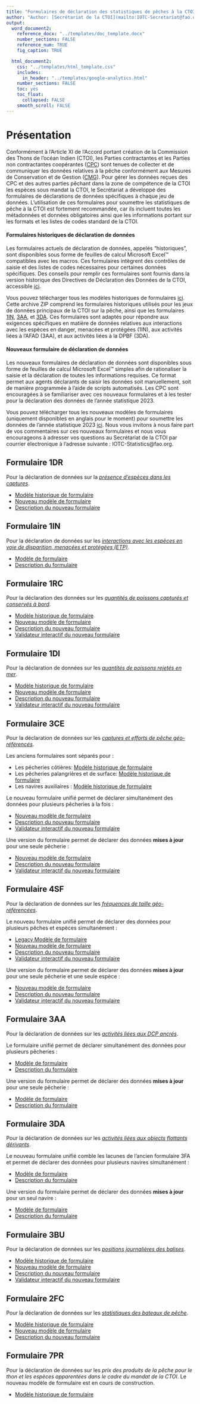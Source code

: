```yaml
---
title: "Formulaires de déclaration des statistiques de pêches à la CTOI"
author: "Author: [Secrétariat de la CTOI](mailto:IOTC-Secretariat@fao.org)" 
output:
  word_document2:
    reference_docx: "../templates/doc_template.docx"
    number_sections: FALSE
    reference_num: TRUE
    fig_caption: TRUE

  html_document2:
    css: "../templates/html_template.css"
    includes: 
      in_header: "../templates/google-analytics.html"
    number_sections: FALSE
    toc: yes
    toc_float:
      collapsed: FALSE
    smooth_scroll: FALSE
---
```


# Présentation

Conformément à l'Article XI de l'Accord portant création de la Commission des Thons de l'océan Indien (CTOI), les Parties contractantes et les Parties non contractantes coopérantes ([CPC](https://iotc.org/sites/default/files/documents/2012/5/25/Accord%20CTOI.pdf)) sont tenues de collecter et de communiquer les données relatives à la pêche conformément aux Mesures de Conservation et de Gestion ([CMG](https://iotc.org/fr/mcgs)). Pour gérer les données reçues des CPC et des autres parties pêchant dans la zone de compétence de la CTOI les espèces sous mandat la CTOI, le Secrétariat a développé des formulaires de déclarations de données spécifiques à chaque jeu de données. L'utilisation de ces formulaires pour soumettre les statistiques de pêche à la CTOI est fortement recommandée, car ils incluent toutes les métadonnées et données obligatoires ainsi que les informations portant sur les formats et les listes de codes standard de la CTOI.

#### Formulaires historiques de déclaration de données 

Les formulaires actuels de déclaration de données, appelés "historiques", sont disponibles sous forme de feuilles de calcul Microsoft Excel™ compatibles avec les macros. Ces formulaires intègrent des contrôles de saisie et des listes de codes nécessaires pour certaines données spécifiques. Des conseils pour remplir ces formulaires sont fournis dans la version historique des Directives de Déclaration des Données de la CTOI, accessible [ici](./legacy/IOTC_Data_Reporting_Guidelines_2014.pdf).

Vous pouvez télécharger tous les modèles historiques de formulaires [ici](../forms/legacy/IOTC-forms-current.zip). Cette archive ZIP comprend les formulaires historiques utilisés pour les jeux de données principaux de la CTOI sur la pêche, ainsi que les formulaires [1IN](#1IN), [3AA](#3AA), et [3DA](#3DA). Ces formulaires sont adaptés pour répondre aux exigences spécifiques en matière de données relatives aux interactions avec les espèces en danger, menacées et protégées (1IN), aux activités liées à l'AFAD (3AA), et aux activités liées à la DPBF (3DA).

#### Nouveaux formulaire de déclaration de données

Les nouveaux formulaires de déclaration de données sont disponibles sous forme de feuilles de calcul Microsoft Excel™ simples afin de rationaliser la saisie et la déclaration de toutes les informations requises. Ce format permet aux agents déclarants de saisir les données soit manuellement, soit de manière programmée à l'aide de scripts automatisés. Les CPC sont encouragées à se familiariser avec ces nouveaux formulaires et à les tester pour la déclaration des données de l'année statistique 2023.

Vous pouvez télécharger tous les nouveaux modèles de formulaires (uniquement disponibles en anglais pour le moment) pour soumettre les données de l'année statistique 2023 [ici](../forms/IOTC-forms-new.zip). Nous vous invitons à nous faire part de vos commentaires sur ces nouveaux formulaires et nous vous encourageons à adresser vos questions au Secrétariat de la CTOI par courrier électronique à l'adresse suivante : IOTC-Statistics@fao.org.

## Formulaire 1DR {#1DR}

Pour la déclaration de données sur la [_présence d’espèces dans les captures_](https://data.iotc.org/reference/latest/guidelines/index_fr.html#Pr%C3%A9sence_d%E2%80%99esp%C3%A8ces_dans_les_captures).

+ [Modèle historique de formulaire](./legacy/Form-1DR-legacy.xlsx)
+ [Nouveau modèle de formulaire](./Form-1DR.xlsx)
+ [Description du nouveau formulaire](./Form_1DR.html)

## Formulaire 1IN {#1IN}

Pour la déclaration de données sur les [_interactions avec les espèces en voie de disparition, menacées et protégées (ETP)_](https://data.iotc.org/reference/latest/guidelines/#Interactions_with_Endangered,_Threatened_and_Protected_species).

+ [Modèle de formulaire](./Form-1IN.xlsx)
+ [Description du formulaire](./Form_1IN.html)

## Formulaire 1RC {#1RC}

Pour la déclaration des données sur les [_quantités de poissons capturés et conservés à bord_](https://data.iotc.org/reference/latest/guidelines/index_fr.html#Interactions_avec_les_esp%C3%A8ces_en_voie_de_disparition,_menac%C3%A9es_et_prot%C3%A9g%C3%A9es).

+ [Modèle historique de formulaire](./legacy/Form-1RC-legacy.xlsm)
+ [Nouveau modèle de formulaire](./Form-1RC.xlsx)
+ [Description du nouveau formulaire](./Form_1RC.html)
+ [Validateur interactif du nouveau formulaire](https://data.iotc.org/validators/ui/1RC/)

## Formulaire 1DI {#1DI}

Pour la déclaration de données sur les [_quantités de poissons rejetés en mer_](https://data.iotc.org/reference/latest/guidelines/index_fr.html#Quantit%C3%A9s_de_poissons_rejet%C3%A9s_en_mer).

+ [Modèle historique de formulaire](./legacy/Form-1DI-legacy.xlsm)
+ [Nouveau modèle de formulaire](./Form-1DI.xlsx)
+ [Description du nouveau formulaire](./Form_1DI.html)
+ [Validateur interactif du nouveau formulaire](https://data.iotc.org/validators/ui/1DI/)

## Formulaire 3CE {#3CE}

Pour la déclaration de données sur les [_captures et efforts de pêche géo-référencés_](https://data.iotc.org/reference/latest/guidelines/index_fr.html#Captures_et_efforts_de_p%C3%AAche_g%C3%A9o-r%C3%A9f%C3%A9renc%C3%A9s).

Les anciens formulaires sont séparés pour :

+ Les pêcheries côtières: [Modèle historique de formulaire](./legacy/Form-3AR-legacy.xlsm)
+ Les pêcheries palangrières et de surface: [Modèle historique de formulaire](./legacy/Form-3CE-legacy.xlsm)
+ Les navires auxiliaires : [Modèle historique de formulaire](./legacy/Form-3SU-legacy.xlsm)

Le nouveau formulaire unifié permet de déclarer simultanément des données pour plusieurs pêcheries à la fois :

+ [Nouveau modèle de formulaire](./Form-3CE.xlsx)
+ [Description du nouveau formulaire](./Form_3CE.html)
+ [Validateur interactif du nouveau formulaire](https://data.iotc.org/validators/ui/3CE/)

Une version du formulaire permet de déclarer des données **mises à jour** pour une seule pêcherie :

+ [Nouveau modèle de formulaire](./Form-3CE-update.xlsx)
+ [Description du nouveau formulaire]( ./Form_3CE_update.html)
+ [Validateur interactif du nouveau formulaire](https://data.iotc.org/validators/ui/update/3CE/)

## Formulaire 4SF {#4SF}

Pour la déclaration de données sur les [_fréquences de taille géo-référencées_](https://data.iotc.org/reference/latest/guidelines/index_fr.html#Fr%C3%A9quences_de_taille_g%C3%A9o-r%C3%A9f%C3%A9renc%C3%A9es).

Le nouveau formulaire unifié permet de déclarer des données pour plusieurs pêches et espèces simultanément :

+ [Legacy Modèle de formulaire](./legacy/Form-4SF-legacy.xlsm)
+ [Nouveau modèle de formulaire](./Form-4SF.xlsx)
+ [Description du nouveau formulaire](./Form_4SF.html)
+ [Validateur interactif du nouveau formulaire](https://data.iotc.org/validators/ui/4SF/)

Une version du formulaire permet de déclarer des données **mises à jour** pour une seule pêcherie et une seule espèce :

+ [Nouveau modèle de formulaire](./Form-4SF-update.xlsx)
+ [Description du nouveau formulaire](./Form_4SF_update.html)
+ [Validateur interactif du nouveau formulaire](https://data.iotc.org/validators/ui/update/4SF/)

## Formulaire 3AA {#3AA}

Pour la déclaration de données sur les [_activités liées aux DCP ancrés_](https://data.iotc.org/reference/latest/guidelines/index_fr.html#Activit%C3%A9s_li%C3%A9es_aux_DCP_ancr%C3%A9s).

Le formulaire unifié permet de déclarer simultanément des données pour plusieurs pêcheries :

+ [Modèle de formulaire](./Form-3AA.xlsx)
+ [Description du formulaire](./Form_3AA.html)

Une version du formulaire permet de déclarer des données **mises à jour** pour une seule pêcherie :

+ [Modèle de formulaire](./Form-3AA-update.xlsx)
+ [Description du formulaire](./Form_3AA_update.html)

## Formulaire 3DA{#3DA}

Pour la déclaration de données sur les [_activités liées aux objects flottants dérivants_](https://data.iotc.org/reference/latest/guidelines/index_fr.html#Activit%C3%A9s_li%C3%A9es_aux_objects_flottants_d%C3%A9rivants).

Le nouveau formulaire unifié comble les lacunes de l'ancien formulaire 3FA et permet de déclarer des données pour plusieurs navires simultanément :

+ [Modèle de formulaire](./Form-3DA.xlsx)
+ [Description du formulaire](./Form_3DA.html)

Une version du formulaire permet de déclarer des données **mises à jour** pour un seul navire :

+ [Modèle de formulaire](./Form-3DA-update.xlsx)
+ [Description du formulaire](./Form_3DA_update.html)

## Formulaire 3BU {#3BU}

Pour la déclaration de données sur les [_positions journalières des balises_](https://data.iotc.org/reference/latest/guidelines/index_fr.html#Positions_journali%C3%A8res_des_balises).

+ [Modèle historique de formulaire](./legacy/Form-)
+ [Nouveau modèle de formulaire](./Form-3BU.xlsx)
+ [Description du nouveau formulaire](./Form_3BU.html)
+ [Validateur interactif du nouveau formulaire](https://data.iotc.org/validators/ui/3BU/)

## Formulaire 2FC {#2FC}

Pour la déclaration de données sur les [_statistiques des bateaux de pêche_](https://data.iotc.org/reference/latest/guidelines/index_fr.html#Statistiques_des_bateaux_de_p%C3%AAche).

+ [Modèle historique de formulaire](./legacy/Form-2FC-legacy.xlsm)
+ [Nouveau modèle de formulaire](./Form-2FC.xlsx)
+ [Description du nouveau formulaire](./Form_2FC.html)

## Formulaire 7PR {#7PR}

Pour la déclaration de données sur les _prix des produits de la pêche pour le thon et les espèces apparentées dans le cadre du mandat de la CTOI_. Le nouveau modèle de formulaire est en cours de construction.

+ [Modèle historique de formulaire](./legacy/Form-7PR-legacy.xlsm)
<!-- + [New form template](./Form-7PR.xlsx) -->
<!-- + [New form description](./Form_7PR.html) -->

